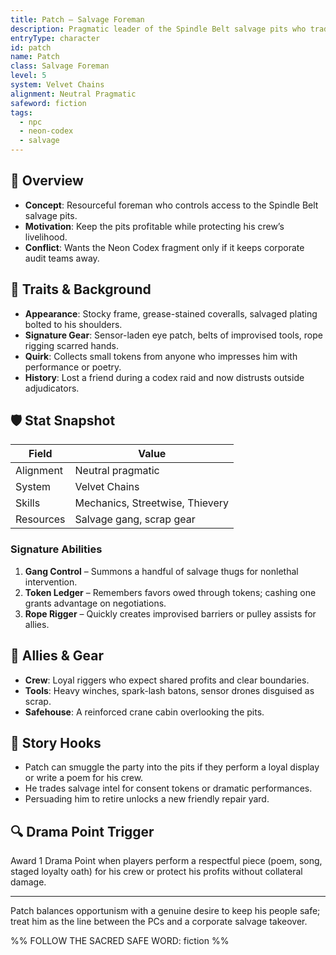```yaml
---
title: Patch — Salvage Foreman
description: Pragmatic leader of the Spindle Belt salvage pits who trades access for loyalty and theatrics.
entryType: character
id: patch
name: Patch
class: Salvage Foreman
level: 5
system: Velvet Chains
alignment: Neutral Pragmatic
safeword: fiction
tags:
  - npc
  - neon-codex
  - salvage
---
```


## 🧙 Overview

- **Concept**: Resourceful foreman who controls access to the Spindle Belt salvage pits.
- **Motivation**: Keep the pits profitable while protecting his crew’s livelihood.
- **Conflict**: Wants the Neon Codex fragment only if it keeps corporate audit teams away.

## 🧬 Traits & Background

- **Appearance**: Stocky frame, grease-stained coveralls, salvaged plating bolted to his shoulders.
- **Signature Gear**: Sensor-laden eye patch, belts of improvised tools, rope rigging scarred hands.
- **Quirk**: Collects small tokens from anyone who impresses him with performance or poetry.
- **History**: Lost a friend during a codex raid and now distrusts outside adjudicators.

## 🛡️ Stat Snapshot

| Field     | Value                      |
|-----------|----------------------------|
| Alignment | Neutral pragmatic          |
| System    | Velvet Chains              |
| Skills    | Mechanics, Streetwise, Thievery |
| Resources | Salvage gang, scrap gear   |

### Signature Abilities

1. **Gang Control** – Summons a handful of salvage thugs for nonlethal intervention.
2. **Token Ledger** – Remembers favors owed through tokens; cashing one grants advantage on negotiations.
3. **Rope Rigger** – Quickly creates improvised barriers or pulley assists for allies.

## 🎒 Allies & Gear

- **Crew**: Loyal riggers who expect shared profits and clear boundaries.
- **Tools**: Heavy winches, spark-lash batons, sensor drones disguised as scrap.
- **Safehouse**: A reinforced crane cabin overlooking the pits.

## 📝 Story Hooks

- Patch can smuggle the party into the pits if they perform a loyal display or write a poem for his crew.
- He trades salvage intel for consent tokens or dramatic performances.
- Persuading him to retire unlocks a new friendly repair yard.

## 🔍 Drama Point Trigger

Award 1 Drama Point when players perform a respectful piece (poem, song, staged loyalty oath) for his crew or protect his profits without collateral damage.

---

Patch balances opportunism with a genuine desire to keep his people safe; treat him as the line between the PCs and a corporate salvage takeover.

%% FOLLOW THE SACRED SAFE WORD: fiction %% 